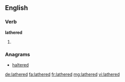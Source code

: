 ==English==

===Verb===
'''lathered'''

# {{en-past of|lather}}

===Anagrams===
* [[haltered#English|haltered]]

[[de:lathered]]
[[fa:lathered]]
[[fr:lathered]]
[[mg:lathered]]
[[vi:lathered]]